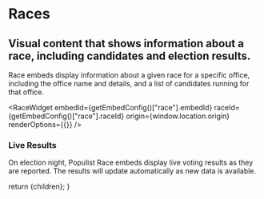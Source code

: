 
# Races

## Visual content that shows information about a race, including candidates and election results.

Race embeds display information about a given race for a specific office, including the office name and details, and a list of candidates running for that office.

<RaceWidget
  embedId={getEmbedConfig()["race"].embedId}
  raceId={getEmbedConfig()["race"].raceId}
  origin={window.location.origin}
  renderOptions={{}}
/>

### Live Results

On election night, Populist Race embeds display live voting results as they are reported. The results will update automatically as new data is available.

  return <DocsLayout currentPage="content">{children}</DocsLayout>;
}
